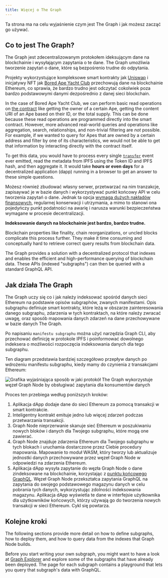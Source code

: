 ```yaml
---
title: Więcej o The Graph
---
```


Ta strona ma na celu wyjaśnienie czym jest The Graph i jak możesz zacząć go używać.

## Co to jest The Graph?

The Graph jest zdecentralizowanym protokołem ideksującym dane na blockchainie i wysyłającym zapytania o te dane. The Graph umożliwia tworzenie zapytań o dane, które są bezpośrenio trudne do odpytania.

Projekty wykorzystujące kompleksowe smart kontrakty jak [Uniswap](https://uniswap.org/) i inicjatywy NFT jak [Bored Ape Yacht Club](https://boredapeyachtclub.com/) przechowują dane na blockchainie Ethereum, co sprawia, że bardzo trudno jest odczytać cokolwiek poza bardzo podstawowymi danymi dezpośrednio z danej sieci blockchain.

In the case of Bored Ape Yacht Club, we can perform basic read operations on [the contract](https://etherscan.io/address/0xbc4ca0eda7647a8ab7c2061c2e118a18a936f13d#code) like getting the owner of a certain Ape, getting the content URI of an Ape based on their ID, or the total supply. This can be done because these read operations are programmed directly into the smart contract. However, more advanced real-world queries and operations like aggregation, search, relationships, and non-trivial filtering are _not_ possible. For example, if we wanted to query for Apes that are owned by a certain address and filter by one of its characteristics, we would not be able to get that information by interacting directly with the contract itself.

To get this data, you would have to process every single [`transfer`](https://etherscan.io/address/0xbc4ca0eda7647a8ab7c2061c2e118a18a936f13d#code#L1746) event ever emitted, read the metadata from IPFS using the Token ID and IPFS hash, and then aggregate it. It would take **hours or even days** for a decentralized application (dapp) running in a browser to get an answer to these simple questions.

Możesz równieź zbudować własny serwer, przetwarzać na nim tranzakcje, zapisaywać je w bazie danych i wykorzystywać punkt końcowy API w celu tworzenia zapytań o dane. Jednak ta opcja [wymaga dużych nakładów finansowych](/network/benefits/), regularnej konserwacji i utrzymania, a mimo to stanowi ona pojedyńczy punkt podatności na awarię i narusza warunki bezpieczeństwa wymagane w procesie decentralizacji.

**Indeksowanie danych na blockchainie jest bardzo, bardzo trudne.**

Blockchain properties like finality, chain reorganizations, or uncled blocks complicate this process further. They make it time consuming and conceptually hard to retrieve correct query results from blockchain data.

The Graph provides a solution with a decentralized protocol that indexes and enables the efficient and high-performance querying of blockchain data. These APIs (indexed "subgraphs") can then be queried with a standard GraphQL API.

## Jak działa The Graph

The Graph uczy się co i jak należy indeksować spośród danych sieci Ethereum na podstawie opisów subgraphów, zwanych manifestami. Opis subgraphu definiuje smart kontrakty, które leżą w obszarze zainteresowania danego subgraphu, zdarzenia w tych kontraktach, na które należy zwracać uwagę, oraz sposób mapowania danych zdarzeń na dane przechowywane w bazie danych The Graph.

Po napisaniu `manifestu subgraphu` można użyć narzędzia Graph CLI, aby przechować definicję w protokole IPFS i poinformować dowolnego indeksera o możliwości rozpoczęcia indeksowania danych dla tego subgraphu.

Ten diagram przedstawia bardziej szczegółowo przepływ danych po wdrożeniu manifestu subgraphu, kiedy mamy do czynienia z transakcjami Ethereum:

![Grafika wyjaśniająca sposób w jaki protokół The Graph wykorzystuje węzeł Graph Node by obsługiwać zapytania dla konsumentów danych](/img/graph-dataflow.png)

Proces ten przebiega według poniższych kroków:

1. Aplikacja dApp dodaje dane do sieci Ethereum za pomocą transakcji w smart kontrakcie.
2. Inteligentny kontrakt emituje jedno lub więcej zdarzeń podczas przetwarzania transakcji.
3. Graph Node nieprzerwanie skanuje sieć Ethereum w poszukiwaniu nowych bloków i danych dla Twojego subgraphu, które mogą one zawierać.
4. Graph Node znajduje zdarzenia Ethereum dla Twojego subgraphu w tych blokach i uruchamia dostarczone przez Ciebie procedury mapowania. Mapowanie to moduł WASM, który tworzy lub aktualizuje jednostki danych przechowywane przez węzeł Graph Node w odpowiedzi na zdarzenia Ethereum.
5. Aplikacja dApp wysyła zapytanie do węzła Graph Node o dane zindeksowane na blockchainie, korzystając z [punktu końcowego GraphQL](https://graphql.org/learn/). Węzeł Graph Node przekształca zapytania GraphQL na zapytania do swojego podstawowego magazynu danych w celu pobrania tych danych, wykorzystując zdolności indeksowania magazynu. Aplikacja dApp wyświetla te dane w interfejsie użytkownika dla użytkowników końcowych, którzy używają go do tworzenia nowych transakcji w sieci Ethereum. Cykl się powtarza.

## Kolejne kroki

The following sections provide more detail on how to define subgraphs, how to deploy them, and how to query data from the indexes that Graph Node builds.

Before you start writing your own subgraph, you might want to have a look at [Graph Explorer](https://thegraph.com/explorer) and explore some of the subgraphs that have already been deployed. The page for each subgraph contains a playground that lets you query that subgraph's data with GraphQL.
